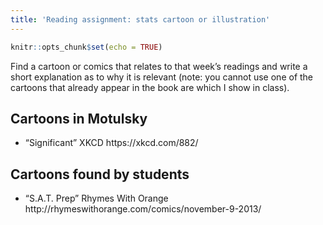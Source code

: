 ```yaml
---
title: 'Reading assignment: stats cartoon or illustration'
---
```


```r
knitr::opts_chunk$set(echo = TRUE)
```


Find a cartoon or comics that relates to that week's readings and write a short explanation as to why it is relevant (note: you cannot use one of the cartoons that already appear in the book are which I show in class).

## Cartoons in Motulsky

* "Significant" XKCD https://xkcd.com/882/


## Cartoons found by students

* "S.A.T. Prep"  Rhymes With Orange http://rhymeswithorange.com/comics/november-9-2013/